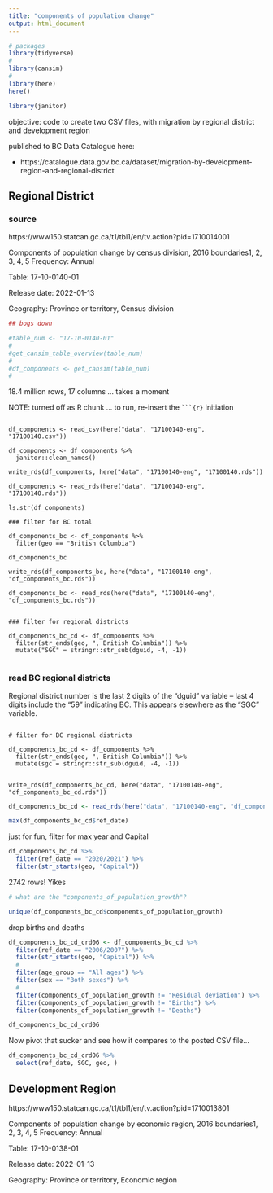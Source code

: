 ```yaml
---
title: "components of population change"
output: html_document
---
```


```r
# packages
library(tidyverse)
#
library(cansim)
#
library(here)
here()

library(janitor)

```

objective: code to create two CSV files, with migration by regional district and development region

published to BC Data Catalogue here:

* https://catalogue.data.gov.bc.ca/dataset/migration-by-development-region-and-regional-district


## Regional District

### source

https://www150.statcan.gc.ca/t1/tbl1/en/tv.action?pid=1710014001

Components of population change by census division, 2016 boundaries1, 2, 3, 4, 5
Frequency: Annual

Table: 17-10-0140-01

Release date: 2022-01-13

Geography: Province or territory, Census division


```r
## bogs down

#table_num <- "17-10-0140-01"
#  
#get_cansim_table_overview(table_num)
#
#df_components <- get_cansim(table_num)
#
```

18.4 million rows, 17 columns ... takes a moment

NOTE: turned off as R chunk ... to run, re-insert the ` ```{r} ` initiation

```

df_components <- read_csv(here("data", "17100140-eng", "17100140.csv"))

df_components <- df_components %>% 
  janitor::clean_names()

write_rds(df_components, here("data", "17100140-eng", "17100140.rds"))

df_components <- read_rds(here("data", "17100140-eng", "17100140.rds"))

ls.str(df_components)

### filter for BC total

df_components_bc <- df_components %>% 
  filter(geo == "British Columbia")

df_components_bc

write_rds(df_components_bc, here("data", "17100140-eng", "df_components_bc.rds"))

df_components_bc <- read_rds(here("data", "17100140-eng", "df_components_bc.rds"))


### filter for regional districts

df_components_bc_cd <- df_components %>% 
  filter(str_ends(geo, ", British Columbia")) %>% 
  mutate("SGC" = stringr::str_sub(dguid, -4, -1))


```

### read BC regional districts


Regional district number is the last 2 digits of the "dguid" variable -- last 4 digits include the "59" indicating BC. This appears elsewhere as the "SGC" variable.


```

# filter for BC regional districts

df_components_bc_cd <- df_components %>% 
  filter(str_ends(geo, ", British Columbia")) %>% 
  mutate(sgc = stringr::str_sub(dguid, -4, -1))
  

write_rds(df_components_bc_cd, here("data", "17100140-eng", "df_components_bc_cd.rds"))

```


```r

df_components_bc_cd <- read_rds(here("data", "17100140-eng", "df_components_bc_cd.rds"))

max(df_components_bc_cd$ref_date)

```


just for fun, filter for max year and Capital 

```r
df_components_bc_cd %>% 
  filter(ref_date == "2020/2021") %>% 
  filter(str_starts(geo, "Capital")) 

```

2742 rows! Yikes

```r

# what are the "components_of_population_growth"?

unique(df_components_bc_cd$components_of_population_growth)

```

drop births and deaths

```r

df_components_bc_cd_crd06 <- df_components_bc_cd %>% 
  filter(ref_date == "2006/2007") %>% 
  filter(str_starts(geo, "Capital")) %>%
  #
  filter(age_group == "All ages") %>% 
  filter(sex == "Both sexes") %>% 
  #
  filter(components_of_population_growth != "Residual deviation") %>% 
  filter(components_of_population_growth != "Births") %>% 
  filter(components_of_population_growth != "Deaths") 

df_components_bc_cd_crd06

```

Now pivot that sucker and see how it compares to the posted CSV file...

```r

df_components_bc_cd_crd06 %>% 
  select(ref_date, SGC, geo, )
```

## Development Region

https://www150.statcan.gc.ca/t1/tbl1/en/tv.action?pid=1710013801

Components of population change by economic region, 2016 boundaries1, 2, 3, 4, 5
Frequency: Annual

Table: 17-10-0138-01

Release date: 2022-01-13

Geography: Province or territory, Economic region


